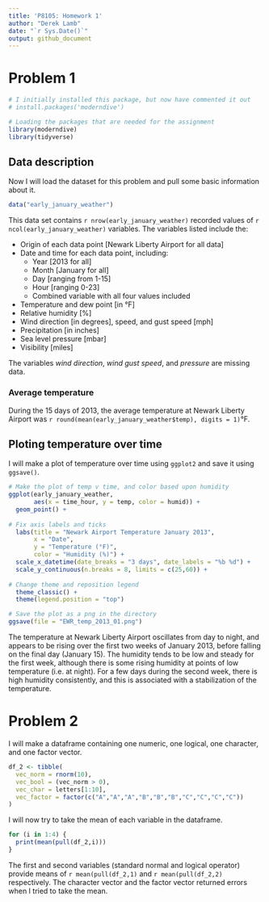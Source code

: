 ```yaml
---
title: 'P8105: Homework 1'
author: "Derek Lamb"
date: "`r Sys.Date()`"
output: github_document
---
```


# Problem 1

```r
# I initially installed this package, but now have commented it out
# install.packages('moderndive')

# Loading the packages that are needed for the assignment
library(moderndive)
library(tidyverse)
```

## Data description

Now I will load the dataset for this problem and pull some basic information about it.

```r

data("early_january_weather")

```

This data set contains `r nrow(early_january_weather)` recorded values of `r ncol(early_january_weather)` variables. The variables listed include the:

-   Origin of each data point [Newark Liberty Airport for all data]
-   Date and time for each data point, including:
    -   Year [2013 for all]
    -   Month [January for all]
    -   Day [ranging from 1-15]
    -   Hour [ranging 0-23]
    -   Combined variable with all four values included
-   Temperature and dew point [in °F]
-   Relative humidity [%]
-   Wind direction [in degrees], speed, and gust speed [mph]
-   Precipitation [in inches]
-   Sea level pressure [mbar]
-   Visibility [miles]

The variables *wind direction*, *wind gust speed*, and *pressure* are missing data.

### Average temperature
During the 15 days of 2013, the average temperature at Newark Liberty Airport was `r round(mean(early_january_weather$temp), digits = 1)`°F.

## Ploting temperature over time

I will make a plot of temperature over time using `ggplot2` and save it using `ggsave()`.

```r
# Make the plot of temp v time, and color based upon humidity
ggplot(early_january_weather, 
       aes(x = time_hour, y = temp, color = humid)) + 
  geom_point() +
  
# Fix axis labels and ticks
  labs(title = "Newark Airport Temperature January 2013", 
       x = "Date",
       y = "Temperature (°F)",
       color = "Humidity (%)") +
  scale_x_datetime(date_breaks = "3 days", date_labels = "%b %d") +
  scale_y_continuous(n.breaks = 8, limits = c(25,60)) +
  
# Change theme and reposition legend
  theme_classic() +
  theme(legend.position = "top")

# Save the plot as a png in the directory
ggsave(file = "EWR_temp_2013_01.png")
```

The temperature at Newark Liberty Airport oscillates from day to night, and appears to be rising over the first two weeks of January 2013, before falling on the final day (January 15). The humidity tends to be low and steady for the first week, although there is some rising humidity at points of low temperature (i.e. at night). For a few days during the second week, there is high humidity consistently, and this is associated with a stabilization of the temperature.

# Problem 2
I will make a dataframe containing one numeric, one logical, one character, and one factor vector.

```r
df_2 <- tibble(
  vec_norm = rnorm(10),
  vec_bool = (vec_norm > 0),
  vec_char = letters[1:10],
  vec_factor = factor(c("A","A","A","B","B","B","C","C","C","C"))
)
```

I will now try to take the mean of each variable in the dataframe.

```r
for (i in 1:4) {
  print(mean(pull(df_2,i)))
}

```

The first and second variables (standard normal and logical operator) provide means of `r mean(pull(df_2,1)` and `r mean(pull(df_2,2)` respectively. The character vector and the factor vector returned errors when I tried to take the mean.
